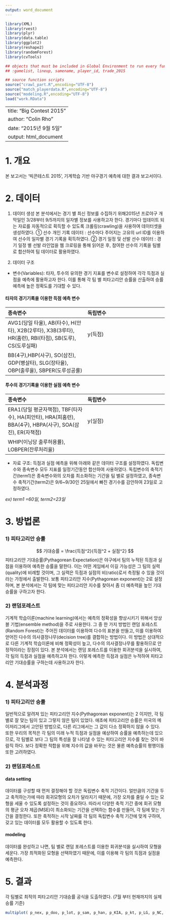 ```yaml
---
output: word_document
---
```

```r

library(XML) 
library(rvest)
library(plyr)
library(data.table)
library(ggplot2)
library(reshape2)
library(randomForest)
library(cvTools)

## objects that must be included in Global Environment to run every function without error 
## :gamelist, lineup, samename, player_id, trade_2015

## source function scripts 
source("crawl_part.R",encoding="UTF-8")
source("match_playerdata.R",encoding="UTF-8")
source("modeling.R",encoding="UTF-8")
load("work.RData")

```
---
title: "Big Contest 2015"
author: "Colin Rho"
date: "2015년 9월 5일"
output: html_document
---

# 1. 개요  

본 보고서는 '빅콘테스트 2015', 기계학습 기반 야구경기 예측에 대한 결과 보고서이다.  

# 2. 데이터 

1) 데이터 생성
본 분석에서는 경기 별 최신 정보를 수집하기 위해2015년 프로야구 개막일인 3/28부터 9/5까지의 일자별 정보를 사용하고자 한다.  경기마다 업데이트 되는 자료를 자동적으로 획득할 수 있도록 크롤링(crawling)을 사용하여 데이터셋을 생성하였다.
① 선수 개인 기록  데이터 : 선수마다 주어지는 고유의 url ID를 이용하여 선수의 일자별 경기 기록을 획득하였다.
②  경기 일정 및 선발 선수 데이터  : 경기 일정 별 선발 라인업을 웹 크로링을 통해 읽어온 후, 참여한 선수의 기록을 팀별로 합산하여 팀 데이터로 활용하였다.

2) 데이터 구조  
* 변수(Variables): 타자, 투수의 유의한 경기 지표를 변수로 설정하여 각각 득점과 실점을 예측에 활용하고자 한다. 이를 통해 각 팀 별 피타고리안 승률을 산출하여 승률 예측에  높은 정확도를 기대할 수 있다.


#### **타자의 경기기록을 이용한 득점 예측 변수**
| **종속변수**  | **독립변수**  |
| :--- | :--- |
|AVG1(당일 타율), AB(타수), H(안타), X2B(2루타), X3B(3루타), HR(홈런), RBI(타점), SB(도루), CS(도루실패) |y(득점)|
|BB(4구),HBP(사구), SO(삼진), GDP(병살타), SLG(장타율), OBP(출루율), SBPER(도루성공률)                |      | 

#### **투수의 경기기록을 이용한 실점 예측 변수**
| **종속변수**  | **독립변수**  |
| :--- | :--- |
|ERA1(당일 평균자책점),  TBF(타자수), HA(피안타), HRA(피홈런), BBA(4구), HBPA(사구), SOA(삼진), ER(자책점) |y(실점)|
|WHIP(이닝당 출루허용률), LOBPER(잔루처리율)               |      | 


* 자료 구조: 득점과 실점 예측을 위해 아래와 같은 데이터 구조를 설정하였다. 독립변수와 종속변수 모두 지표를 일정기간동안 합산하여 사용하였다. 독립변수의 축적기간(term1)은 종속변수와의 오차를 최소화하는 기간을 팀 별로 설정하였고, 종속변수 축적기간(term2)은 9/6~9/30인 25일에서  빠진 경기수를 감안하여 23일로 고정하였다.  

*ex) term1 =60일,  term2=23일*


# 3. 방법론

### 1) 피타고리안 승률
$$ 기대승률 = \frac{득점^2}{득점^2 + 실점^2} $$
  피타고리안 기대승률(Pythagorean Expectation)은 야구에서 팀의 누적된 득점과 실점을 이용하여 예측한 승률을 말한다. 이는 어떤 게임에서 이길 가능성은 그 팀의 실력(quality)에 비례할 것이며, 그 실력은 득점과 실점의 비(ratio)로서 측정될 수 있을 것이라는 가정에서 출발한다. 보통 피타고리안 지수(Pythagorean exponent)는 2로 설정하며, 본 분석에서는 각 팀에 맞는 피타고리안 지수를 찾아서 좀 더 예측력을 높인 기대승률을 구하고자 한다.
 
### 2) 랜덤포레스트 

  기계적 학습이론(machine learning)에서는 예측의 정확성을 향상시키기 위해서 앙상블 기법(ensemble method)을 주로 사용한다. 그 중 한 가지 방법인 랜덤 포레스트(Random Forest)는 주어진 데이터를 이용하여 다수의 표본을 만들고, 이를 이용하여 얻어진 다수의 의사결정나무(decision tree)를 결합하는 방법이다. 이 방법은 상대적으로 다른 기계적 학습이론에 비해 정확성이 높고, 다수의 의사결정나무를 활용하므로 안정적이라는 장점이 있다. 본 분석에서는 랜덤 포레스트를 이용한 회귀분석을 실시하여, 각 팀의 득점과 실점을 예측하고자 한다. 이렇게 예측한 득점과 실점은 누적하여 피타고리안 기대승률을 구하는데 사용하고자 한다.
  
# 4. 분석과정

### 1) 피타고리안 승률

  일반적으로 알려져 있는 피타고리안 지수(Pythagorean exponent)는 2 이지만, 각 팀 별로 잘 맞는 팀이 있고 그렇지 않은 팀이 있었다. 애초에 피타고리안 승률은 미국의 메이저리그에서 고안된 방법으로, 다른 리그에서는 그 값이 다소 정확하지 않을 수 있다. 또한 우리의 목적은 각 팀의 미래 누적 득점과 실점을 예상하여 승률을 예측하는데 있으므로, 각 팀별로 보다 그 팀의 특성을 잘 나타낼 수 있는 피타고리안 지수를 찾는 것이 바람직 하다. 보다 정확한 적합을 위해 지수의 값을 바꾸는 것은 물론 예측승률의 평행이동 또한 고려하였다. 
  
### 2) 랜덤포레스트

#### data setting
  
  데이터를 구성할 때 먼저 결정해야 할 것은 독립변수 축적 기간이다. 얼만큼의 기간을 두고 축적하는가에 따라 회귀모형의 오차가 달라지기 때문에, 가장 오차를 줄일 수 있는 모형을 세울 수 있도록 설정하는 것이 중요하다. 따라서 다양한 축적 기간 중에 회귀 모형의 평균 오차 제곱(MSE)이 최소화되는 기간을 선택하는 함수를 만들어, 각 팀에 맞는 기간을 결정한다. 또한 축적하는 시작 날짜를 각 팀의 독립변수 축적 기간에 맞게 구하여, 갖고 있는 데이터를 모두 활용할 수 있도록 한다.
  
#### modeling
  
  데이터를 완성하고 나면, 팀 별로 랜덤 포레스트를 이용한 회귀분석을 실시하여 모형을 세운다. 가장 최적화된 모형을 선택하였기 때문에, 이를 이용해 각 팀의 득점과 실점을 예측한다. 

# 5. 결과

각 팀별로 최적의 피타고리안 기대승률 공식을 도출하였다. (7월 부터 현재까지의 실제승률 기준)  

```r
multiplot( p_nex, p_doo, p_lot, p_sam, p_han, p_KIA, p_kt, p_LG, p_NC, p_SK, cols=3 )
```


